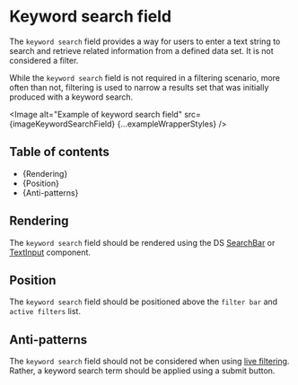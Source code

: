 


<Meta title="Style Guide/Filtering/Page elements/Keyword search field" />

# Keyword search field

The `keyword search` field provides a way for users to enter a text string to
search and retrieve related information from a defined data set. It is not
considered a filter.

While the `keyword search` field is not required in a filtering scenario, more
often than not, filtering is used to narrow a results set that was initially
produced with a keyword search.

<Image
  alt="Example of keyword search field"
  src={imageKeywordSearchField}
  {...exampleWrapperStyles}
/>

## Table of contents

- {<Link href="#rendering" target="_self">Rendering</Link>}
- {<Link href="#position" target="_self">Position</Link>}
- {<Link href="#anti-patterns" target="_self">Anti-patterns</Link>}

## Rendering

The `keyword search` field should be rendered using the DS
[SearchBar](./?path=/docs/components-form-elements-searchbar--docs) or
[TextInput](./?path=/docs/components-form-elements-textinput--docs) component.

## Position

The `keyword search` field should be positioned above the `filter bar` and `active filters` list.

## Anti-patterns

The `keyword search` field should not be considered when using [live
filtering](./?path=/docs/style-guide-filtering-applying-clearing-filters--docs#applying-filters).
Rather, a keyword search term should be applied using a submit button.
